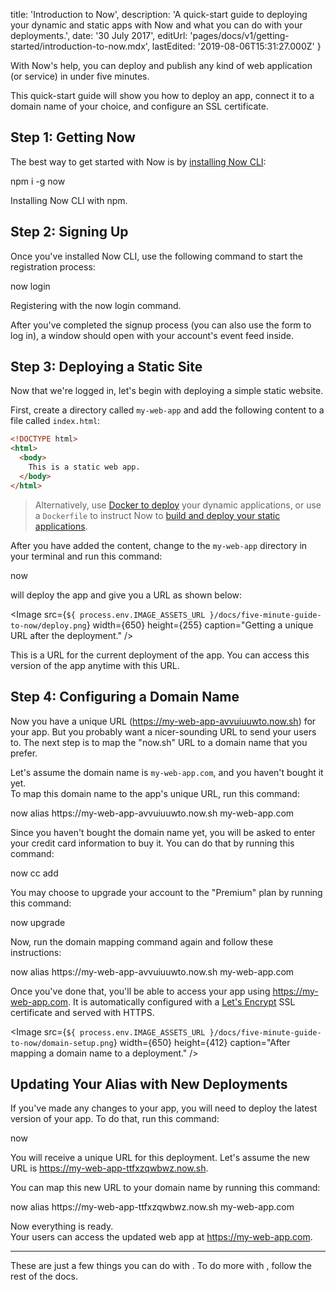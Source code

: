 

  title: 'Introduction to Now',
  description:
    'A quick-start guide to deploying your dynamic and static apps with Now and what you can do with your deployments.',
  date: '30 July 2017',
  editUrl: 'pages/docs/v1/getting-started/introduction-to-now.mdx',
  lastEdited: '2019-08-06T15:31:27.000Z'
}

With Now's help, you can deploy and publish any kind of web application (or service) in
under five minutes.

This quick-start guide will show you how to deploy an app, connect it to a
domain name of your choice, and configure an SSL certificate.

## Step 1: Getting Now

The best way to get started with Now is by [installing Now CLI](/download):

<TerminalInput>npm i -g now</TerminalInput>
<Caption>
  Installing Now CLI with npm.
</Caption>

## Step 2: Signing Up

Once you've installed Now CLI, use the following command to start the registration process:

<TerminalInput>now login</TerminalInput>
<Caption>
  Registering with the <InlineCode>now login</InlineCode> command.
</Caption>

After you've completed the signup process (you can also use the form
to log in), a window should open with your account's event feed inside.

## Step 3: Deploying a Static Site

Now that we're logged in, let's begin with deploying a
simple static website.

First, create a directory called `my-web-app` and add the following content to a file called `index.html`:

```html
<!DOCTYPE html>
<html>
  <body>
    This is a static web app.
  </body>
</html>
```

> Alternatively, use [Docker to deploy](https://github.com/zeit/now-examples#serverless-docker-v2) your dynamic applications, or use a `Dockerfile` to instruct Now to [build and deploy your static applications](/docs/static-deployments/builds/building-with-now).

After you have added the content, change to the `my-web-app` directory in your terminal and run this command:

<TerminalInput>now</TerminalInput>

<Now color="#000"/> will deploy the app and give you a URL as shown below:

<Image
  src={`${
    process.env.IMAGE_ASSETS_URL
  }/docs/five-minute-guide-to-now/deploy.png`}
  width={650}
  height={255}
  caption="Getting a unique URL after the deployment."
/>

This is a URL for the current deployment of the app. You can access this version of the app anytime with this URL.

## Step 4: Configuring a Domain Name

Now you have a unique URL (<https://my-web-app-avvuiuuwto.now.sh>) for your app. But you probably want a nicer-sounding URL to send your users to. The next step is to map the "now.sh" URL to a domain name that you prefer.

Let's assume the domain name is `my-web-app.com`, and you haven't bought it yet. <br/>
To map this domain name to the app's unique URL, run this command:

<TerminalInput>
  now alias https://my-web-app-avvuiuuwto.now.sh my-web-app.com
</TerminalInput>

Since you haven't bought the domain name yet, you will be asked to enter your credit card information to buy it.
You can do that by running this command:

<TerminalInput>now cc add</TerminalInput>

You may choose to upgrade your account to the "Premium" plan by running this command:

<TerminalInput>now upgrade</TerminalInput>

Now, run the domain mapping command again and follow these instructions:

<TerminalInput>
  now alias https://my-web-app-avvuiuuwto.now.sh my-web-app.com
</TerminalInput>

Once you've done that, you'll be able to access your app using <https://my-web-app.com>.
It is automatically configured with a [Let's Encrypt](https://letsencrypt.org/) SSL certificate and served with HTTPS.

<Image
  src={`${
    process.env.IMAGE_ASSETS_URL
  }/docs/five-minute-guide-to-now/domain-setup.png`}
  width={650}
  height={412}
  caption="After mapping a domain name to a deployment."
/>

## Updating Your Alias with New Deployments

If you've made any changes to your app, you will need to deploy the latest version of your app. To do that, run this command:

<TerminalInput>now</TerminalInput>

You will receive a unique URL for this deployment. Let's assume the new URL is <https://my-web-app-ttfxzqwbwz.now.sh>.

You can map this new URL to your domain name by running this command:

<TerminalInput>
  now alias https://my-web-app-ttfxzqwbwz.now.sh my-web-app.com
</TerminalInput>

Now everything is ready.<br/>
Your users can access the updated web app at <https://my-web-app.com>.

---

These are just a few things you can do with <Now color="#000"/>. To do more with <Now color="#000"/>, follow the rest of the docs.

